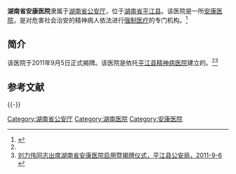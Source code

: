 {{Infobox PRCG |color = darkblue
|机构名称=湖南省安康医院
|标志1 = Police_Badge,P.R.China.svg
|标志1宽度 = 120px
|标志1说明 = [[中华人民共和国人民警察警徽|中华人民共和国人民警察警徽]]
|标志2=Red star.svg
|标志2说明=[[印章|印章]][[s:国务院关于国家行政机关和企业事业单位社会团体印章管理的规定|规定]]：[[直径|直径]]?厘米，中央刊[[五角星|五角星]]，由?制发。
|职位1=院长
|人员1=?
|衔级1=?级警?
|上级机构=[[湖南省公安厅|湖南省公安厅]]
|机构类型=[[安康医院|安康医院]]
|行政级别=
|时期1=
|机构1='''湖南省安康医院'''
|地址1=[[湖南省|湖南省]][[岳阳市|岳阳市]][[平江县|平江县]]
|邮编1=
|电话1={{Tel|86||}}
|网站=
|网址=
}}

'''湖南省安康医院'''隶属于[[湖南省公安厅|湖南省公安厅]]，位于[[湖南省|湖南省]][[平江县|平江县]]。该医院是一所[[安康医院|安康医院]]，是对危害社会治安的精神病人依法进行[[强制医疗|强制医疗]]的专门机构。<ref name=qiyong>{{Cite web |url=http://www.cpd.com.cn/n2689562/n2698306/n2698507/c194516/content.html |title=湖南省安康医院平江启用 收治全省肇事肇祸精神病人，中国警察网，2011年09月29日 |accessdate=2012年2月3日 |archive-date=2012年6月21日 |archive-url=https://web.archive.org/web/20120621041254/http://www.cpd.com.cn/n2689562/n2698306/n2698507/c194516/content.html |dead-url=no }}</ref>

==简介==
该医院于2011年9月5日正式揭牌。该医院是依托[[平江县精神病医院|平江县精神病医院]]建立的。<ref name=qiyong/><ref>[http://a.pingjiang.gov.cn/GA/ShowArticle.asp?ArticleID=256 刘力伟同志出席湖南省安康医院启用暨揭牌仪式，平江县公安局，2011-9-6] {{webarchive|url=https://web.archive.org/web/20160304110035/http://a.pingjiang.gov.cn/GA/ShowArticle.asp?ArticleID=256 |date=2016-03-04 }}</ref>

==参考文献==
{{reflist}}

{{-}}
{{Hospital-stub}}

[[Category:湖南省公安厅|Category:湖南省公安厅]]
[[Category:湖南医院|Category:湖南医院]]
[[Category:安康医院|Category:安康医院]]